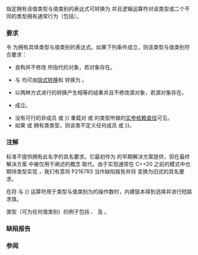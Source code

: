 {{cpp/named req/title|BooleanTestable}}
{{cpp/named req/navbar}}

指定拥有该值类型与值类别的表达式可转换为 {{c/core|bool}} 并且逻辑运算符对该类型或二个不同的{{named req/core|BooleanTestable}}类型拥有通常行为（包括{{enwiki|Short-circuit evaluation|短路}}）。

===要求===
令 {{c|e}} 为拥有具体类型与值类别的表达式。如果下列条件成立，则该类型与值类别符合{{named req/core|BooleanTestable}}要求：
* {{c|!e}} 良构并不修改 {{c|e}} 所指代的对象，若对象存在{{rev inl|since=c++11|，除了若 {{c|e}} 为亡值，则被指代的对象能被置于合法但未指定的状态}}。
* {{c|e}} 与 {{c|!e}} 均可由[[cpp/language/implicit_conversion|隐式转换]]和 {{ltt|cpp/language/static_cast}} 转换为 {{c/core|bool}}。
* 以两种方式进行的转换产生相等的结果并且不修改源对象，若源对象存在{{rev inl|since=c++11|，除了如果 {{c|e}} 或 {{c|!e}} 为亡值，则源对象能被置于合法但未指定的状态}}。
* {{c|1=bool(!e) == !bool(e)}} 成立。
* 没有可行的非成员 {{c/core|operator&amp;&amp;}} 或 {{c/core|operator{{!!}}}} 重载对 {{c|e}} 或 {{c|!e}} 的类型所做的[[cpp/language/adl|实参依赖查找]]可见。
* 如果 {{c|e}} 或 {{c|!e}} 拥有类类型，则该类不定义任何成员 {{c/core|operator&amp;&amp;}} 或 {{c/core|operator{{!!}}}}。

===注解===
标准不提供拥有此名字的具名要求。它最初作为 {{wg21|LWG2114}} 的早期解决方案提供，但在最终解决方案 {{wg21|P2167R3}} 中被仅用于阐述的概念 {{tti|{{lt|cpp/concepts/boolean-testable}}}} 取代。由于实现通常在 C++20 之前的模式中也期待类型实现 {{tti|boolean-testable}}，我们有意将 P2167R3 当作缺陷报告并将 {{tti|boolean-testable}} 变换为旧式的具名要求。

在将 {{tt|&amp;&amp;}} 与 {{tt|{{!!}}}} 运算符用于类型与值类别为{{named req/core|BooleanTestable}}的操作数时，内建版本得到选择并进行短路求值。

{{rrev|since=c++20|
表达式 {{c|e}} 的类型与值类别符合{{named req/core|BooleanTestable}}要求当且仅当 {{c|decltype((e))}} 实现 {{tti|{{lt|cpp/concepts/boolean-testable}}}}。}}

{{named req/core|BooleanTestable}} 类型（可为任何值类别）的例子包括 {{c/core|bool}}{{rev inl|since=c++11|、{{lc|std::true_type}}}}、{{c/core|std::bitset&lt;N&gt;::}}{{ltt|cpp/utility/bitset/reference}} 及 {{c/core|int*}}。

===缺陷报告===
{{dr list begin}}
{{dr list item|wg=lwg|dr=2114|paper=P2167R3|std=C++98|before=到 {{c/core|bool}} 的可转换性过于弱而无法反映实现的期待|after=加强要求}}
{{dr list end}}

===参阅===
{{dsc begin}}
{{dsc inc|cpp/concepts/dsc boolean-testable}}
{{dsc end}}

{{langlinks|en|es|ja}}